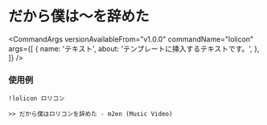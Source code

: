 
# だから僕は〜を辞めた

<CommandArgs
  versionAvailableFrom="v1.0.0"
  commandName="lolicon"
  args={[
    {
      name: 'テキスト',
      about: 'テンプレートに挿入するテキストです。',
    },
  ]}
/>

### 使用例

`!lolicon ロリコン`

```
>> だから僕はロリコンを辞めた - m2en (Music Video)
```
